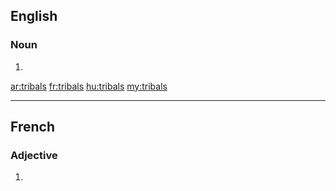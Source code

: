 ==English==

===Noun===
{{head|en|plural}}

# {{plural of|tribal|lang=en}}

[[ar:tribals]]
[[fr:tribals]]
[[hu:tribals]]
[[my:tribals]]

----
==French==

===Adjective===
{{fr-adj-form}}

# {{masculine plural of|tribal|lang=fr}}